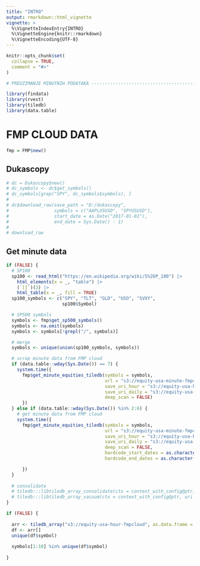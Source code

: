 ```yaml
---
title: "INTRO"
output: rmarkdown::html_vignette
vignette: >
  %\VignetteIndexEntry{INTRO}
  %\VignetteEngine{knitr::rmarkdown}
  %\VignetteEncoding{UTF-8}
---
```


```r
knitr::opts_chunk$set(
  collapse = TRUE,
  comment = "#>"
)
```

```r
# PREUZIMANJE MINUTNIH PODATAKA -------------------------------------------

library(findata)
library(rvest)
library(tiledb)
library(data.table)
```

# FMP CLOUD DATA

```r
fmp = FMP$new()
```


## Dukascopy

```r

# dc = Dukascopy$new()
# dc_symbols <- dc$get_symbols()
# dc_symbols[grep("SPY", dc_symbols$symbols), ]
# 
# dc$download_raw(save_path = "D:/dukascopy",
#                 symbols = c("AAPLUSUSD", "SPYUSUSD"),
#                 start_date = as.Date("2017-01-01"),
#                 end_date = Sys.Date() - 1)
# 
# download_raw
```



## Get minute data

```r
if (FALSE) {
  # SP100
  sp100 <- read_html("https://en.wikipedia.org/wiki/S%26P_100") |>
    html_elements(x = _, "table") |>
    (`[[`)(3) |>
    html_table(x = _, fill = TRUE)
  sp100_symbols <- c("SPY", "TLT", "GLD", "USO", "SVXY", 
                     sp100$Symbol)

  # SP500 symbols
  symbols <- fmp$get_sp500_symbols()
  symbols <- na.omit(symbols)
  symbols <- symbols[!grepl("/", symbols)]

  # merge
  symbols <- unique(union(sp100_symbols, symbols))

  # scrap minute data from FMP cloud
  if (data.table::wday(Sys.Date()) == 7) {
    system.time({
      fmp$get_minute_equities_tiledb(symbols = symbols,
                                     url = "s3://equity-usa-minute-fmpcloud",
                                     save_uri_hour = "s3://equity-usa-hour-fmpcloud",
                                     save_uri_daily = "s3://equity-usa-daily-fmpcloud",
                                     deep_scan = FALSE)
      }) 
  } else if (data.table::wday(Sys.Date()) %in% 2:6) {
    # get minute data from FMP cloud
    system.time({
      fmp$get_minute_equities_tiledb(symbols = symbols,
                                     url = "s3://equity-usa-minute-fmpcloud",
                                     save_uri_hour = "s3://equity-usa-hour-fmpcloud",
                                     save_uri_daily = "s3://equity-usa-daily-fmpcloud",
                                     deep_scan = FALSE,
                                     hardcode_start_dates = as.character(Sys.Date() - 1),
                                     hardcode_end_dates = as.character(Sys.Date() - 1))

      })
  }
  
  # consolidate
  # tiledb:::libtiledb_array_consolidate(ctx = context_with_config@ptr, uri = "s3://equity-usa-daily-fmpprep")
  # tiledb:::libtiledb_array_vacuum(ctx = context_with_config@ptr, uri = "s3://equity-usa-daily-fmpprep")
}
```

```r
if (FALSE) {
  
  arr <- tiledb_array("s3://equity-usa-hour-fmpcloud", as.data.frame = TRUE)
  df <- arr[]
  unique(df$symbol)
  
  symbols[1:10] %in% unique(df$symbol)
  
}
```


